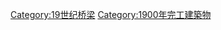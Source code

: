 {{Commonscat|Bridges completed in 1900}}
{{Cat nav 10years|19世纪桥梁|1900||年完工橋梁}}

[[Category:19世纪桥梁|Category:19世纪桥梁]]
[[Category:1900年完工建築物|Category:1900年完工建築物]]